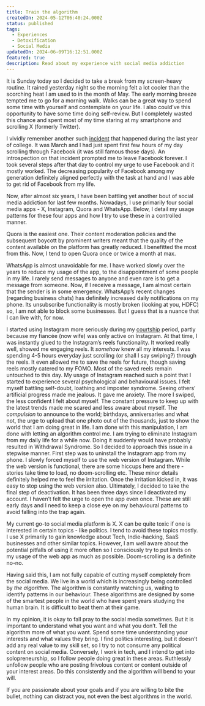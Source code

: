```yaml
---
title: Train the algorithm
createdOn: 2024-05-12T06:40:24.000Z
status: published
tags:
  - Experiences
  - Detoxification
  - Social Media
updatedOn: 2024-06-09T16:12:51.000Z
featured: true
description: Read about my experience with social media addiction
---
```


It is Sunday today so I decided to take a break from my screen-heavy routine. It rained yesterday night so the morning felt a lot cooler than the scorching heat I am used to in the month of May. The early morning breeze tempted me to go for a morning walk. Walks can be a great way to spend some time with yourself and contemplate on your life. I also could’ve this opportunity to have some time doing self-review. But I completely wasted this chance and spent most of my time staring at my smartphone and scrolling X (formerly Twitter).

I vividly remember another such [incident](/notes/deactivated-my-facebook-account) that happened during the last year of college. It was March and I had just spent first few hours of my day scrolling through Facebook (it was still famous those days). An introspection on that incident prompted me to leave Facebook forever. I took several steps after that day to control my urge to use Facebook and it mostly worked. The decreasing popularity of Facebook among my generation definitely aligned perfectly with the task at hand and I was able to get rid of Facebook from my life.

Now, after almost six years, I have been battling yet another bout of social media addiction for last few months. Nowadays, I use primarily four social media apps - X, Instagram, Quora and WhatsApp. Below, I detail my usage patterns for these four apps and how I try to use these in a controlled manner.

Quora is the easiest one. Their content moderation policies and the subsequent boycott by prominent writers meant that the quality of the content available on the platform has greatly reduced. I benefitted the most from this. Now, I tend to open Quora once or twice a month at max.

WhatsApp is almost unavoidable for me. I have worked slowly over the years to reduce my usage of the app, to the disappointment of some people in my life. I rarely send messages to anyone and even rare is to get a message from someone. Now, if I receive a message, I am almost certain that the sender is in some emergency. WhatsApp’s recent changes (regarding business chats) has definitely increased daily notifications on my phone. Its unsubscribe functionality is mostly broken (looking at you, HDFC) so, I am not able to block some businesses. But I guess that is a nuance that I can live with, for now.

I started using Instagram more seriously during my [courtship](/notes/i-got-engaged) period, partly because my fiancée (now wife) was only active on Instagram. At that time, I was instantly glued to the Instagram’s reels functionality. It worked really well, showed me engaging reels. It _somehow_ knew all my interests. I was spending 4-5 hours everyday just scrolling (or shall I say swiping?) through the reels. It even allowed me to save the reels for future, though saving reels mostly catered to my FOMO. Most of the saved reels remain untouched to this day. My usage of Instagram reached such a point that I started to experience several psychological and behavioural issues. I felt myself battling self-doubt, loathing and imposter syndrome. Seeing others’ artificial progress made me jealous. It gave me anxiety. The more I swiped, the less confident I felt about myself. The constant pressure to keep up with the latest trends made me scared and less aware about myself. The _compulsion_ to announce to the world; birthdays, anniversaries and what not, the urge to upload that one photo out of the thousands, just to show the world that I am doing great in life. I am done with this manipulation, I am done with letting an algorithm control me. I am trying to eliminate Instagram from my daily life for a while now. Doing it suddenly would have probably resulted in Withdrawal Syndrome. So I decided to approach this issue in a stepwise manner. First step was to uninstall the Instagram app from my phone. I slowly forced myself to use the web version of Instagram. While the web version is functional, there are some hiccups here and there - stories take time to load, no doom-scrolling etc. These minor details definitely helped me to feel the irritation. Once the irritation kicked in, it was easy to stop using the web version also. Ultimately, I decided to take the final step of deactivation. It has been three days since I deactivated my account. I haven’t felt the urge to open the app even once. These are still early days and I need to keep a close eye on my behavioural patterns to avoid falling into the trap again.

My current go-to social media platform is X. X can be quite toxic if one is interested in certain topics - like politics. I tend to avoid these topics mostly. I use X primarily to gain knowledge about Tech, Indie-hacking, SaaS businesses and other similar topics. However, I am well aware about the potential pitfalls of using it more often so I consciously try to put limits on my usage of the web app as much as possible. Doom-scrolling is a definite no-no.

Having said this, I am not fully capable of cutting myself completely from the social media. We live in a world which is increasingly being controlled by _the algorithm_. The algorithm is constantly watching us, waiting to identify patterns in our behaviour. These algorithms are designed by some of the smartest people in the world who have spent years studying the human brain. It is difficult to beat them at their game.

In my opinion, it is okay to fall pray to the social media sometimes. But it is important to understand what you want and what you don’t. Tell the algorithm more of what you want. Spend some time understanding your interests and what values they bring. I find politics interesting, but it doesn’t add any real value to my skill set, so I try to not consume any political content on social media. Conversely, I work in tech, and I intend to get into solopreneurship, so I follow people doing great in these areas. Ruthlessly unfollow people who are posting frivolous content or content outside of your interest areas. Do this consistently and the algorithm will bend to your will.

If you are passionate about your goals and if you are willing to bite the bullet, nothing can distract you, not even the best algorithms in the world.
